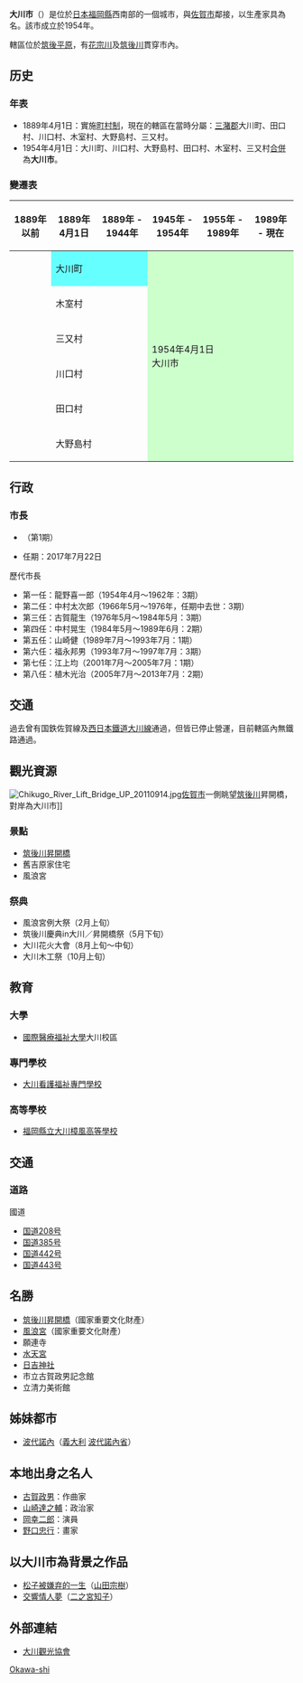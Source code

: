 {{日本都市
| 自治體名=大川市
| 圖像=[[File:Furogu_front_shrine.jpg|240px]]
| 圖像說明=[[風浪宮|風浪宮]]
| 市章=
| 日文原名=大川市
| 平假名=おおかわし
| 羅馬字拼音=Ōkawa-shi
| 都道府縣=福岡縣
| 支廳=
| 編號=40227-3
| 面積=33.63
| 邊界未定=
| 人口=35,404
| 統計時間=2014年11月1日
| 自治體=[[久留米市|久留米市]]、[[柳川市|柳川市]]、[[大木町|大木町]]<br>'''[[佐賀縣|佐賀縣]]'''：[[佐賀市|佐賀市]]、[[神埼市|神埼市]]
| 樹=[[泡桐|桐]]
| 花=[[美人蕉|美人蕉]]
| 鳥=
| 其他象徵=
| 市長={{link-ja|倉重良一|倉重良一}}
| 卸任日期=
| 議員數=17
| 郵遞區號=831-8601
| 所在地=大川市大字酒見256番地1<br>[[File:Okawa-cityoffice.jpg|170px]]
| 電話號碼=944-87-2101
| 外部連結=http://www.city.okawa.fukuoka.jp/
| 經度=
| 緯度=
| 地圖=[[File:Okawa_in_Fukuoka_Prefecture.png|250px]]
| 註記=
}}
'''大川市'''（{{jpn|j=大川市|hg=おおかわし|rm=Ōkawa shi|f=y}}）是位於[[日本|日本]][[福岡縣|福岡縣]]西南部的一個城市，與[[佐賀市|佐賀市]]鄰接，以生產家具為名。該市成立於1954年。

轄區位於[[筑後平原|筑後平原]]，有[[花宗川|花宗川]]及[[筑後川|筑後川]]貫穿市內。

== 历史 ==
=== 年表 ===
* 1889年4月1日：實施[[町村制|町村制]]，現在的轄區在當時分屬：[[三潴郡|三潴郡]]大川町、田口村、川口村、木室村、大野島村、三又村。
* 1954年4月1日：大川町、川口村、大野島村、田口村、木室村、三又村[[市町村合併|合併]]為'''大川市'''。

===變遷表===
{| class="wikitable" style="font-size:x-small"
! 1889年以前
! 1889年4月1日
! 1889年 - 1944年
! 1945年 - 1954年
! colspan=2 | 1955年 - 1989年
! 1989年 - 現在
! 現在
|-
|
| colspan=2 style="background-color:#6ff;" | 大川町
| rowspan=6 colspan=5 style="background-color:#cfc;" | 1954年4月1日<br />大川市
|-
|
| colspan=2 | 木室村
|-
|
| colspan=2 | 三又村
|-
|
| colspan=2 | 川口村
|-
|
| colspan=2 | 田口村
|-
|
| colspan=2 | 大野島村
|}

==行政==
=== 市長 ===
*{{link-ja|鳩山二郎|鳩山二郎}}（第1期）
*任期：2017年7月22日

; 歷代市長
* 第一任：龍野喜一郎（1954年4月～1962年：3期）
* 第二任：中村太次郎（1966年5月～1976年，任期中去世：3期）
* 第三任：古賀龍生（1976年5月～1984年5月：3期）
* 第四任：中村晃生（1984年5月～1989年6月：2期）
* 第五任：山崎健（1989年7月～1993年7月：1期）
* 第六任：福永邦男（1993年7月～1997年7月：3期）
* 第七任：江上均（2001年7月～2005年7月：1期）
* 第八任：植木光治（2005年7月～2013年7月：2期）

==交通==
過去曾有国鉄佐賀線及[[西日本鐵道|西日本鐵道]][[大川線|大川線]]通過，但皆已停止營運，目前轄區內無鐵路通過。

==觀光資源==
[[File:Chikugo_River_Lift_Bridge_UP_20110914.jpg|thumb]][[佐賀市|佐賀市]]一側眺望[[筑後川|筑後川]]昇開橋，對岸為大川市]]
===景點===
* [[筑後川昇開橋|筑後川昇開橋]]
* 舊吉原家住宅
* 風浪宮

===祭典===
* 風浪宮例大祭（2月上旬）
* 筑後川慶典in大川／昇開橋祭（5月下旬）
* 大川花火大會（8月上旬～中旬）
* 大川木工祭（10月上旬）

==教育==
===大學===
* [[國際醫療福祉大學|國際醫療福祉大學]]大川校區

===專門學校===
* [[大川看護福祉專門學校|大川看護福祉專門學校]]

===高等學校===
* [[福岡縣立大川樟風高等學校|福岡縣立大川樟風高等學校]]

==交通==
===道路===
; 國道
*[[国道208号|国道208号]]
*[[国道385号|国道385号]]
*[[国道442号|国道442号]]
*[[国道443号|国道443号]]

==名勝==
*[[筑後川昇開橋|筑後川昇開橋]]（國家重要文化財產）
*[[風浪宮|風浪宮]]（國家重要文化財產）
*願連寺
*[[水天宮|水天宮]]
*[[日吉神社|日吉神社]]
*市立古賀政男記念館
*立清力美術館

==姊妹都市==
*{{flagicon|ITA}} [[波代諾內|波代諾內]]（[[義大利|義大利]] [[波代諾內省|波代諾內省]]）

==本地出身之名人==
*[[古賀政男|古賀政男]]：作曲家
*[[山崎達之輔|山崎達之輔]]：政治家
*[[岡幸二郎|岡幸二郎]]：演員
*[[野口忠行|野口忠行]]：畫家

==以大川市為背景之作品==
*[[松子被嫌弃的一生|松子被嫌弃的一生]]（[[山田宗樹|山田宗樹]]）
*[[交響情人夢|交響情人夢]]（[[二之宮知子|二之宮知子]]）

==外部連結==
{{commonscat|Okawa, Fukuoka}}
* {{Ja}} [http://www.okawa-kk.com/ 大川觀光協會]{{Wayback|url=http://www.okawa-kk.com/ |date=20090403085118 }}

{{Fukuoka}}
{{Authority control}}
[[Category:福岡縣的市町村|Okawa-shi]]